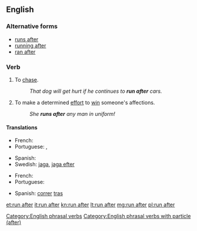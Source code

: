 ==English==

===Alternative forms===
* [[runs after]]
* [[running after]]
* [[ran after]]

===Verb===
{{head|en|verb|head=to [[run]] [[after]]}}

# To [[chase]].
#: ''That dog will get hurt if he continues to '''run after''' cars.''
# To make a determined [[effort]] to [[win]] someone's affections.
#: ''She '''runs after''' any man in uniform!''

====Translations====
{{trans-top|chase}}
* French: {{t+|fr|courir après}}
* Portuguese: {{t-|pt|correr atrás}},  {{t+|pt|perseguir}}
{{trans-mid}}
* Spanish: {{t+|es|perseguir}}
* Swedish: [[jaga]], [[jaga efter]]
{{trans-bottom}}

{{trans-top|effort to win someone's affections}}
* French: {{t+|fr|courir après}}
* Portuguese: {{t-|pt|correr atrás}}
{{trans-mid}}
* Spanish: [[correr]] [[tras]]
{{trans-bottom}}

[[Category:English phrasal verbs]]
[[Category:English phrasal verbs with particle (after)]]

[[et:run after]]
[[it:run after]]
[[kn:run after]]
[[lt:run after]]
[[mg:run after]]
[[pl:run after]]